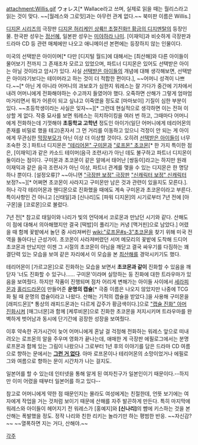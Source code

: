 attachment:Willis.gif
ウォレス[* Wallace라고 쓰며, 실제로 읽을 때는 월리스라고 읽는 것이 맞다. ~~[월레스와 그로밋]과는 아무런 관계 없다.~~ 북미판 이름은 Willis.]

[[디지몬 시리즈]]의 극장판 [[디지몬 허리케인 상륙!! 초절진화!! 황금의 디지멘탈]]의 등장인물. 한국판 성우는 [[정선혜]], 일본판 성우는 [[미야하라 나미]]. [이재익]과 비슷하게 극장판과 드라마 CD 등 관련 매체에만 나오고 애니메이션 본편에는 등장하지 않는 인물이다.

미국의 선택받은 아이이며[* 다만 [디지털 월드]에 대해서는 [최산해]와 다른 아이들이 물어보기 전까지 그 존재조차 모르고 있었으며, 파트너 디지몬은 있어도 선택받은 아이는 아닐 것이라고 암시가 있다. 사실 [[선택받은 아이들]]의 개념에 대해 생각해보면, 선택받은 아이라기보다는 테이머라고 하는 것이 더 적합한 편이다.], ~~어머니 성격이 나쁘다.~~[* 아닌 게 아니라 어머니의 과보호가 심한지 워레스는 잘 가다가 중간에 기차에서 내려 어머니에게 전화해야하는 수고까지 들였어야 했다. 오죽하면 산해가 그렇게 엄마엄마거리면서 뭐가 어른이 되고 싶냐고 이죽였을 정도로 [마마보이] 기질이 심한 부분이 있다. ~~초등학생이라는 사실은 잊자~~][* 그런데 현실적으로 생각하면 이는 전혀 이상할 게 없다. 작중 묘사를 보면 워레스는 히치하이킹을 여러 번 하고, 그때마다 어머니에게 전화하는데 기껏해야 '''초등학교 고학년''' 정도인 아이가(일단 어머니에게 테리어몬의 존재를 비밀로 했을 테고)혼자서 그 먼 거리를 이동하고 있으니 걱정이 안 되는 게 아이에게 무관심한 [[막장부모]]가 아닌 이상 더 이상할 것이다. 오히려 [[선택받은 아이들]]이 너무 조숙한 것.] 파트너 디지몬은 [["테리어몬" 구미몬]]과 [["로프몬" 초코몬]][* 한 가지 특이한 점은, [이재익]과 같은 카소드 테이머(음극 조련사)가 아닌 데도 불구하고 파트너 디지몬이 둘이라는 점이다. 구미몬과 초코몬이 같은 알에서 태어난 [쌍둥이]라고는 하지만 원래 이재익과 같은 음극 조련사가 아닌 이상, 파트너 관계를 맺을 수 있는 디지몬은 한 명당 하나 뿐이다. [설정오류]? ~~아니면 [["극장판 보정" 극장판]] [["신캐릭터 보정" 신캐릭터]] 보정?~~][* 어쩌면 초코몬이 사라지고 구미몬만 남은 것과 관련이 있을지도 모른다.]. 허나 각각 테리어몬과 웬디몬으로 진화했을 때에도 계속 구미몬과 초코몬이라고 부른다. 특이사항인 건 아니고 [신태일]과 [신나리]도 [파워 디지몬]의 시기로부터 7년 전에 [아구몬]을 [코로몬]으로 불렀다.

7년 전[* 참고로 태일이와 나리가 빛의 언덕에서 코로몬과 만났던 시기와 같다. 산해도 이 점에 대해서 의아해했지만 결국 [떡밥]이 풀리기는 커녕 [맥거핀]으로 남았다.] 어렸을 때 함께 꽃밭에서 놀던 중 사라져버린 [[wiki:"로프몬#s-3"초코몬]]을 찾기 위해 미국 전역을 돌아다닌 근성가이. 초코몬이 사라져버렸던 서머 메모리의 꽃밭에 도착해 드디어 초코몬과 만났지만 이젠 그 시절의 초코몬이 아님을 깨닫고 결국 싸우기를 다짐하는 꽤 결단력 있는 모습을 보여 같은 자리에서 이 모습을 본 [[최산해]]를 경악시키기도 했다.

테리어몬이 [가르고몬]으로 진화하는 모습을 보면서 '''초코몬과 같이''' 진화할 수 있음을 깨닫자 '너도 진화할 수 있구나…… 구미몬'이라며 실망하는 둥 진화에 대한 트라우마가 있음을 보여줬다. 하지만 작품이 진행되며 점차 어리게 변해가는 아이들 사이에서 [[세라피몬]]과 [[홀리드라몬]]이 만들어준 '''운명의 캡슐'''[* 극중 이름은 나오지 않았지만 나중에 TCG화 될 때 운명의 캡슐이라고 나왔다. 산해는 기적의 캡슐을 받았다.]을 사용해 구미몬을 [래피드몬][* 통상의 래피드몬과는 다르게 갑주가 황금색이다.]으로 [["캡슐 진화" 아머 진화]]시켜 [매그너몬]과 함께 [케루비몬]으로 진화한 초코몬을 저지시키며 트라우마를 완벽하게 벗어남과 동시에 단기간에 굉장한 성장을 보여줬다.

이후 약속한 귀가시간이 늦어 어머니에게 혼날 걸 걱정해 전화하는 워레스 앞으로 떠내려오는 로프몬의 알을 주우며 영화가 끝나는데, 애매한 게 극장판 에필로그에서는 분명 로프몬과 함께 있는 그림이 나왔으나 그로부터 1년 후의 이야기를 담은 드라마 CD 여름으로 향하는 문에서는 '''[[그런 거 없다]]'''. 아마 로프몬이나 테리어몬의 소망이었거나 에필로그와 여름으로 향하는 문이 시간차가 나는 걸지도.

일본어를 할 수 있는데 인터넷을 통해 알게 된 여자친구가 일본인이기 때문이다.--하지만 이미 어렸을 때부터 일본어를 하고 있다--

참고로 어머니에게 약한 점 때문인지는 몰라도 여성에게는 친절한데, 언뜻 보기에는 여자에게 작업을 거는 것처럼 보이기 때문에 산해를 자주 발끈하게 만든다. 특히 마지막에 워레스와 아이들이 헤어지기 전 워레스가 [홍예지]와 '''[신나리]'''의 뺨에 키스하는 것을 본 산해는 폭발했을 정도. 정작 나리와 친한 리키는 놀라기만 하는 평범한 반응. ~~자신감?~~ ~~열폭하면 지는 거다, 산해야.~~

[[각주]]

